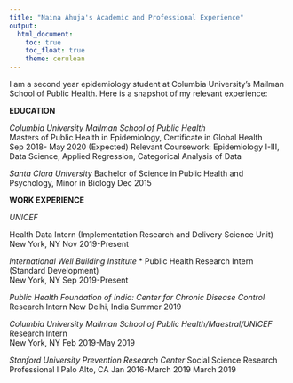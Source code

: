 ```yaml
---
title: "Naina Ahuja's Academic and Professional Experience"
output: 
  html_document:
    toc: true
    toc_float: true
    theme: cerulean
---
```


I am a second year epidemiology student at Columbia University's Mailman School of Public Health. Here is a snapshot of my relevant experience:

**EDUCATION** 

*Columbia University Mailman School of Public Health*		
Masters of Public Health in Epidemiology, Certificate in Global Health
<br>
Sep 2018- May 2020 (Expected)
Relevant Coursework: Epidemiology I-III, Data Science, Applied Regression, Categorical Analysis of Data

*Santa Clara University*
Bachelor of Science in Public Health and Psychology, Minor in Biology 
Dec 2015	

**WORK EXPERIENCE**

*UNICEF*

Health Data Intern (Implementation Research and Delivery Science Unit)			        
New York, NY
Nov 2019-Present

*International Well Building Institute* *
Public Health Research Intern (Standard Development)	
New York, NY
Sep 2019-Present
 	
*Public Health Foundation of India: Center for Chronic Disease Control*
Research Intern	
New Delhi, India
Summer 2019

*Columbia University Mailman School of Public Health/Maestral/UNICEF*
Research Intern		
New York, NY
Feb 2019-May 2019

*Stanford University Prevention Research Center* 
Social Science Research Professional I
Palo Alto, CA
Jan 2016-March 2019 March 2019          	               




